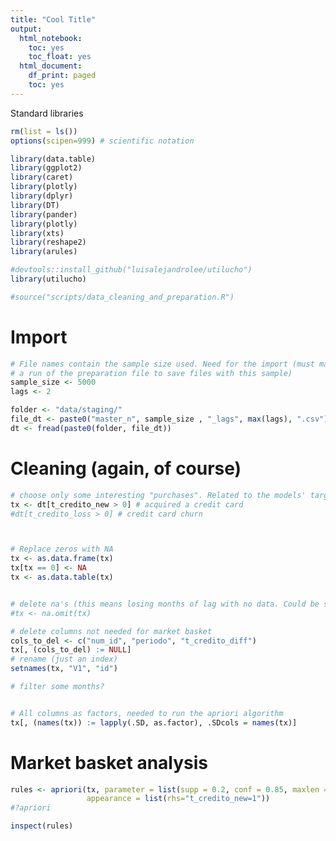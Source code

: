 ```yaml
---
title: "Cool Title"
output:
  html_notebook:
    toc: yes
    toc_float: yes
  html_document:
    df_print: paged
    toc: yes
---
```


Standard libraries
```r
rm(list = ls())
options(scipen=999) # scientific notation

library(data.table)
library(ggplot2)
library(caret)
library(plotly)
library(dplyr)
library(DT)
library(pander)
library(plotly)
library(xts)
library(reshape2)
library(arules)

#devtools::install_github("luisalejandrolee/utilucho")
library(utilucho)

#source("scripts/data_cleaning_and_preparation.R")

```

# Import

```r
# File names contain the sample size used. Need for the import (must match
# a run of the preparation file to save files with this sample)
sample_size <- 5000
lags <- 2

folder <- "data/staging/"
file_dt <- paste0("master_n", sample_size , "_lags", max(lags), ".csv")
dt <- fread(paste0(folder, file_dt))

```

# Cleaning (again, of course)
```r
# choose only some interesting "purchases". Related to the models' target variable
tx <- dt[t_credito_new > 0] # acquired a credit card
#dt[t_credito_loss > 0] # credit card churn



# Replace zeros with NA
tx <- as.data.frame(tx)
tx[tx == 0] <- NA
tx <- as.data.table(tx)


# delete na's (this means losing months of lag with no data. Could be set to zero)
#tx <- na.omit(tx)

# delete columns not needed for market basket
cols_to_del <- c("num_id", "periodo", "t_credito_diff")
tx[, (cols_to_del) := NULL]
# rename (just an index)
setnames(tx, "V1", "id") 

# filter some months?


# All columns as factors, needed to run the apriori algorithm
tx[, (names(tx)) := lapply(.SD, as.factor), .SDcols = names(tx)]


```

# Market basket analysis

```r
rules <- apriori(tx, parameter = list(supp = 0.2, conf = 0.85, maxlen = 3),
                 appearance = list(rhs="t_credito_new=1"))
#?apriori
```

```r
inspect(rules)
```

```r

```














